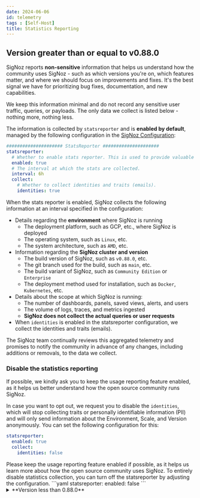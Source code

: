 ```yaml
---
date: 2024-06-06
id: telemetry
tags : [Self-Host]
title: Statistics Reporting
---
```


## Version greater than or equal to v0.88.0

SigNoz reports **non-sensitive** information that helps us understand how the community uses SigNoz - such as which versions you're on, which features matter, and where we should focus on improvements and fixes. It's the best signal we have for prioritizing bug fixes, documentation, and new capabilities.

We keep this information minimal and do not record any sensitive user traffic, queries, or payloads. The only data we collect is listed below - nothing more, nothing less.

The information is collected by `statsreporter` and is **enabled by default**, managed by the following configuration in the [SigNoz Configuration](https://github.com/SigNoz/signoz/blob/5102cf2b7bd43434465f8b1a48c47c722acc37d1/conf/example.yaml):
```yaml
##################### StatsReporter #####################
statsreporter:
  # Whether to enable stats reporter. This is used to provide valuable insights to the SigNoz team. It does not collect any sensitive/PII data.
  enabled: true
  # The interval at which the stats are collected.
  interval: 6h
  collect:
    # Whether to collect identities and traits (emails).
    identities: true
```

When the stats reporter is enabled, SigNoz collects the following information at an interval specified in the configuration:
- Details regarding the **environment** where SigNoz is running
    - The deployment platform, such as GCP, etc., where SigNoz is deployed
    - The operating system, such as `Linux`, etc.
    - The system architecture, such as `AMD`, etc.
- Information regarding the **SigNoz cluster and version**
    - The build version of SigNoz, such as `v0.88.0`, etc.
    - The git branch used for the build, such as `main`, etc.
    - The build variant of SigNoz, such as `Community Edition` or `Enterprise`
    - The deployment method used for installation, such as `Docker`, `Kubernetes`, etc. 
- Details about the scope at which SigNoz is running:
    - The number of dashboards, panels, saved views, alerts, and users
    - The volume of logs, traces, and metrics ingested
    - **SigNoz does not collect the actual queries or user requests**
- When `identities` is enabled in the statsreporter configuration, we collect the identities and traits (emails).

<Admonition type="info">
The SigNoz team continually reviews this aggregated telemetry and promises to notify the community in advance of any changes, including additions or removals, to the data we collect.
</Admonition>


### Disable the statistics reporting

<Admonition type="info">
If possible, we kindly ask you to keep the usage reporting feature enabled, as it helps us better understand how the open source community runs SigNoz.

In case you want to opt out, we request you to disable the `identities`, which will stop collecting traits or personally identifiable information (PII) and will only send information about the Environment, Scale, and Version anonymously. You can set the following configuration for this:
```yaml
statsreporter:
  enabled: true
  collect:
    identities: false
```
</Admonition>
Please keep the usage reporting feature enabled if possible, as it helps us learn more about how the open source community uses SigNoz. To entirely disable statistics collection, you can turn off the statsreporter by adjusting the configuration.
```yaml
statsreporter:
  enabled: false
```

<details> 
<summary>**Version less than 0.88.0**</summary>

## Version less than v0.88.0

The following telemetry collection has been removed in versions greater than 0.87.0. Please check the [Github Issue](https://github.com/SigNoz/signoz/issues/7976) for more information.
#### Docker Installation
During the installation process, we collect stats of which installations were successful, which were unsuccessful and need our help. This is used to analyze the following:

- Installation Started
- Installation Success
- Installation Errors
- Installation Support

Sample Event

```
{
  "anonymousId": "57348733c8f3310a27ca6e07149d3a64d17e66ac",
  "event": "Installation Success",
  "integrations": {},
  "messageId": "api-25CYlWEssuKD6V2H9f393QQ515h",
  "properties": {
    "os": "Mac",
    "setup_type": "clickhouse"
  },
  "receivedAt": "2022-02-16T17:31:26.365Z",
  "timestamp": "2022-02-16T17:31:26.365Z",
  "type": "track"
}
```




#### SigNoz Server

The SigNoz backend server sends a keep-alive ping every 6 hours to indicate that it is still running without any errors. We also send some metrics around usage like the number of spans and timeseries to understand the scale at which SigNoz is being deployed and hence helps us to proactively run benchmarks on a similar scale and fix any performance issues that users might be facing.

Sample event
```
{
  "event": "Heart Beat",
  "integrations": {},
  "messageId": "61b423f7-3faa-4ed8-9be0-2b1f58b5bfde",
  "originalTimestamp": "2022-02-16T17:26:21.680714337Z",
  "properties": {
      "deploymentType": "kubernetes-helm",
      "getSamplesInfoInLastHeartBeatInterval": 94297,
      "maxTS": 2527,
      "spansInLastHeartBeatInterval": 774662,
      "totalSpans": 9328025,
      "totalTS": 3702,
      "version": "v0.9.2"
  },
  "receivedAt": "2022-02-16T17:26:26.665Z",
  "sentAt": "2022-02-16T17:26:25.490Z",
  "timestamp": "2022-02-16T17:26:22.855Z",
  "type": "track",
  "userId": "49.207.216.180",
}
```




#### SigNoz UI 

You can anonymize the following data during the setup process.

SigNoz UI captures behavioral data around navigation, clicks and the total number of services. No data about your services or payload is captured.

Sample Event

```
{
  "event": "API Call",
  "integrations": {},
  "messageId": "d7c5d487-798f-4116-bdfc-804bffbd679c",
  "originalTimestamp": "2022-02-11T18:11:07.195662884Z",
  "properties": {
    "path": "/api/v1/rules",
    "version": "v0.6.1"
  },
  "receivedAt": "2022-02-11T18:11:10.044Z",
  "sentAt": "2022-02-11T18:11:09.971Z",
  "timestamp": "2022-02-11T18:11:07.267Z",
  "type": "track",
  "userId": "73.188.32.135"
}
```



#### Disable Telemetry

Set the below env variable in query-service in docker-compose.yaml or helm chart and restart query-service

```
TELEMETRY_ENABLED=false
```

</details>